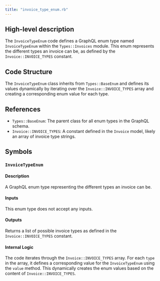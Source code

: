 ```yaml
---
title: "invoice_type_enum.rb"
---
```


## High-level description
The `InvoiceTypeEnum` code defines a GraphQL enum type named `InvoiceTypeEnum` within the `Types::Invoices` module. This enum represents the different types an invoice can be, as defined by the `Invoice::INVOICE_TYPES` constant.

## Code Structure
The `InvoiceTypeEnum` class inherits from `Types::BaseEnum` and defines its values dynamically by iterating over the `Invoice::INVOICE_TYPES` array and creating a corresponding enum value for each type.

## References
- `Types::BaseEnum`: The parent class for all enum types in the GraphQL schema.
- `Invoice::INVOICE_TYPES`: A constant defined in the `Invoice` model, likely an array of invoice type strings.

## Symbols

### `InvoiceTypeEnum`
#### Description
A GraphQL enum type representing the different types an invoice can be.

#### Inputs
This enum type does not accept any inputs.

#### Outputs
Returns a list of possible invoice types as defined in the `Invoice::INVOICE_TYPES` constant.

#### Internal Logic
The code iterates through the `Invoice::INVOICE_TYPES` array. For each `type` in the array, it defines a corresponding value for the `InvoiceTypeEnum` using the `value` method. This dynamically creates the enum values based on the content of `Invoice::INVOICE_TYPES`.
